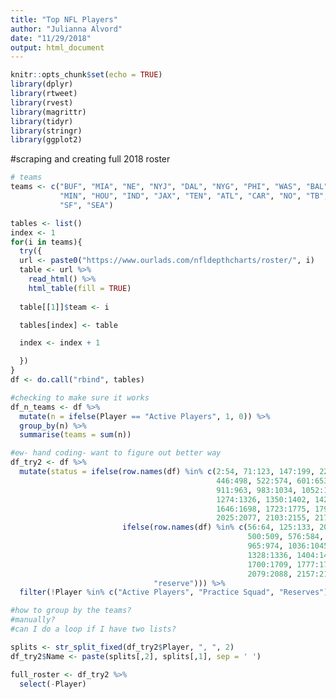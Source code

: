 ```yaml
---
title: "Top NFL Players"
author: "Julianna Alvord"
date: "11/29/2018"
output: html_document
---
```


```r
knitr::opts_chunk$set(echo = TRUE)
library(dplyr)
library(rtweet)
library(rvest)
library(magrittr)
library(tidyr)
library(stringr)
library(ggplot2)
```

#scraping and creating full 2018 roster
```r
# teams
teams <- c("BUF", "MIA", "NE", "NYJ", "DAL", "NYG", "PHI", "WAS", "BAL", "CIN", "CLE", "PIT", "CHI", "DET", "GB",
           "MIN", "HOU", "IND", "JAX", "TEN", "ATL", "CAR", "NO", "TB", "DEN", "KC", "LAC", "OAK", "ARZ", "LAR",
           "SF", "SEA")

tables <- list()
index <- 1
for(i in teams){
  try({
  url <- paste0("https://www.ourlads.com/nfldepthcharts/roster/", i)
  table <- url %>% 
    read_html() %>% 
    html_table(fill = TRUE)
  
  table[[1]]$team <- i

  tables[index] <- table

  index <- index + 1

  })
}
df <- do.call("rbind", tables)

#checking to make sure it works
df_n_teams <- df %>%
  mutate(n = ifelse(Player == "Active Players", 1, 0)) %>%
  group_by(n) %>%
  summarise(teams = sum(n))

#ew- hand coding- want to figure out better way
df_try2 <- df %>%
  mutate(status = ifelse(row.names(df) %in% c(2:54, 71:123, 147:199, 227:279, 298:350, 373:425,
                                              446:498, 522:574, 601:653, 681:733, 757:809, 832:885,
                                              911:963, 983:1034, 1052:1103, 1125:1177, 1200:1252,
                                              1274:1326, 1350:1402, 1428:1480, 1500:1553, 1572:1623,
                                              1646:1698, 1723:1775, 1799:1851, 1874:1926, 1952:2004,
                                              2025:2077, 2103:2155, 2175:2227, 2249:2301, 2322:2374), "active",
                         ifelse(row.names(df) %in% c(56:64, 125:133, 201:210, 281:289, 352:360, 427:435,
                                                     500:509, 576:584, 655:665, 735:745, 811:821, 887:897, 
                                                     965:974, 1036:1045, 1105:1114, 1179:1188, 1254:1263,
                                                     1328:1336, 1404:1413, 1482:1491, 1555:1564, 1625:1634,
                                                     1700:1709, 1777:1787, 1853:1862, 1928:1937, 2006:2015,
                                                     2079:2088, 2157:2166, 2229:2238, 2303:2311, 2376:2385), "practice",
                                "reserve"))) %>%
  filter(!Player %in% c("Active Players", "Practice Squad", "Reserves"))

#how to group by the teams?
#manually?
#can I do a loop if I have two lists?

splits <- str_split_fixed(df_try2$Player, ", ", 2)
df_try2$Name <- paste(splits[,2], splits[,1], sep = ' ')

full_roster <- df_try2 %>%
  select(-Player)
```




